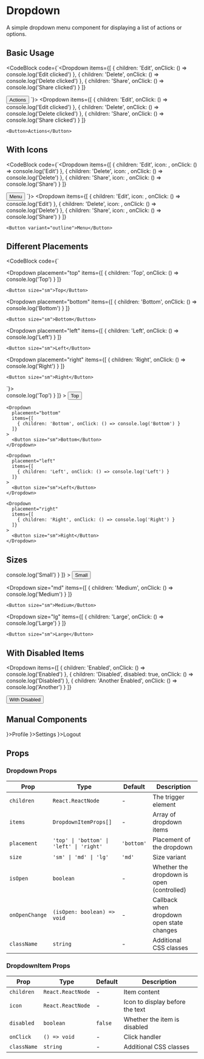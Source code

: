 # Dropdown

A simple dropdown menu component for displaying a list of actions or options.

## Basic Usage

<CodeBlock code={`<Dropdown 
  items={[
    { children: 'Edit', onClick: () => console.log('Edit clicked') },
    { children: 'Delete', onClick: () => console.log('Delete clicked') },
    { children: 'Share', onClick: () => console.log('Share clicked') }
  ]}
>
  <Button>Actions</Button>
</Dropdown>`}>
  <Dropdown 
    items={[
      { children: 'Edit', onClick: () => console.log('Edit clicked') },
      { children: 'Delete', onClick: () => console.log('Delete clicked') },
      { children: 'Share', onClick: () => console.log('Share clicked') }
    ]}
  >
    <Button>Actions</Button>
  </Dropdown>
</CodeBlock>

## With Icons

<CodeBlock code={`<Dropdown 
  items={[
    { children: 'Edit', icon: <Icon name="settings" size="sm" />, onClick: () => console.log('Edit') },
    { children: 'Delete', icon: <Icon name="close" size="sm" />, onClick: () => console.log('Delete') },
    { children: 'Share', icon: <Icon name="heart" size="sm" />, onClick: () => console.log('Share') }
  ]}
>
  <Button variant="outline">Menu</Button>
</Dropdown>`}>
  <Dropdown 
    items={[
      { children: 'Edit', icon: <Icon name="settings" size="sm" />, onClick: () => console.log('Edit') },
      { children: 'Delete', icon: <Icon name="close" size="sm" />, onClick: () => console.log('Delete') },
      { children: 'Share', icon: <Icon name="heart" size="sm" />, onClick: () => console.log('Share') }
    ]}
  >
    <Button variant="outline">Menu</Button>
  </Dropdown>
</CodeBlock>

## Different Placements

<CodeBlock code={`<div className="flex gap-4">
  <Dropdown 
    placement="top"
    items={[
      { children: 'Top', onClick: () => console.log('Top') }
    ]}
  >
    <Button size="sm">Top</Button>
  </Dropdown>
  
  <Dropdown 
    placement="bottom"
    items={[
      { children: 'Bottom', onClick: () => console.log('Bottom') }
    ]}
  >
    <Button size="sm">Bottom</Button>
  </Dropdown>
  
  <Dropdown 
    placement="left"
    items={[
      { children: 'Left', onClick: () => console.log('Left') }
    ]}
  >
    <Button size="sm">Left</Button>
  </Dropdown>
  
  <Dropdown 
    placement="right"
    items={[
      { children: 'Right', onClick: () => console.log('Right') }
    ]}
  >
    <Button size="sm">Right</Button>
  </Dropdown>
</div>`}>
  <div className="flex gap-4">
    <Dropdown 
      placement="top"
      items={[
        { children: 'Top', onClick: () => console.log('Top') }
      ]}
    >
      <Button size="sm">Top</Button>
    </Dropdown>
    
    <Dropdown 
      placement="bottom"
      items={[
        { children: 'Bottom', onClick: () => console.log('Bottom') }
      ]}
    >
      <Button size="sm">Bottom</Button>
    </Dropdown>
    
    <Dropdown 
      placement="left"
      items={[
        { children: 'Left', onClick: () => console.log('Left') }
      ]}
    >
      <Button size="sm">Left</Button>
    </Dropdown>
    
    <Dropdown 
      placement="right"
      items={[
        { children: 'Right', onClick: () => console.log('Right') }
      ]}
    >
      <Button size="sm">Right</Button>
    </Dropdown>
  </div>
</CodeBlock>

## Sizes

<div className="flex gap-4">
  <Dropdown 
    size="sm"
    items={[
      { children: 'Small', onClick: () => console.log('Small') }
    ]}
  >
    <Button size="sm">Small</Button>
  </Dropdown>
  
  <Dropdown 
    size="md"
    items={[
      { children: 'Medium', onClick: () => console.log('Medium') }
    ]}
  >
    <Button size="sm">Medium</Button>
  </Dropdown>
  
  <Dropdown 
    size="lg"
    items={[
      { children: 'Large', onClick: () => console.log('Large') }
    ]}
  >
    <Button size="sm">Large</Button>
  </Dropdown>
</div>

## With Disabled Items

<Dropdown 
  items={[
    { children: 'Enabled', onClick: () => console.log('Enabled') },
    { children: 'Disabled', disabled: true, onClick: () => console.log('Disabled') },
    { children: 'Another Enabled', onClick: () => console.log('Another') }
  ]}
>
  <Button variant="secondary">With Disabled</Button>
</Dropdown>

## Manual Components

<DropdownMenu placement="bottom" size="md">
  <DropdownItem icon={<Icon name="user" size="sm" />}>Profile</DropdownItem>
  <DropdownItem icon={<Icon name="settings" size="sm" />}>Settings</DropdownItem>
  <DropdownDivider />
  <DropdownItem icon={<Icon name="close" size="sm" />}>Logout</DropdownItem>
</DropdownMenu>

## Props

### Dropdown Props

| Prop | Type | Default | Description |
|------|------|---------|-------------|
| `children` | `React.ReactNode` | - | The trigger element |
| `items` | `DropdownItemProps[]` | - | Array of dropdown items |
| `placement` | `'top' \| 'bottom' \| 'left' \| 'right'` | `'bottom'` | Placement of the dropdown |
| `size` | `'sm' \| 'md' \| 'lg'` | `'md'` | Size variant |
| `isOpen` | `boolean` | - | Whether the dropdown is open (controlled) |
| `onOpenChange` | `(isOpen: boolean) => void` | - | Callback when dropdown open state changes |
| `className` | `string` | - | Additional CSS classes |

### DropdownItem Props

| Prop | Type | Default | Description |
|------|------|---------|-------------|
| `children` | `React.ReactNode` | - | Item content |
| `icon` | `React.ReactNode` | - | Icon to display before the text |
| `disabled` | `boolean` | `false` | Whether the item is disabled |
| `onClick` | `() => void` | - | Click handler |
| `className` | `string` | - | Additional CSS classes |

